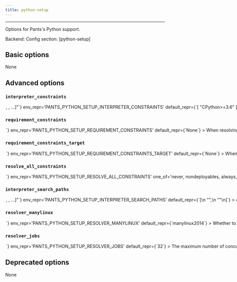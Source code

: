 ```yaml
---
title: python-setup
---
```



---


Options for Pants&#x27;s Python support.

Backend: <span className="color--primary"></span>
Config section: <span className="color--primary">[python-setup]</span>

<span className={styles.options}>

## Basic options

None

## Advanced options


### `interpreter_constraints`

<Option
  cli_repr={`--python-setup-interpreter-constraints="[<requirement>, <requirement>, ...]"`}
  env_repr='PANTS_PYTHON_SETUP_INTERPRETER_CONSTRAINTS'
  default_repr={`[
  "CPython>=3.6"
]`}
>

The Python interpreters your codebase is compatible with.

Specify with requirement syntax, e.g. &#x27;CPython&#x3E;=2.7,&#x3C;3&#x27; (A CPython interpreter with version &#x3E;=2.7 AND version &#x3C;3) or &#x27;PyPy&#x27; (A pypy interpreter of any version). Multiple constraint strings will be ORed together.

These constraints are used as the default value for the `interpreter_constraints` field of Python targets.

</Option>

### `requirement_constraints`

<Option
  cli_repr={`--python-setup-requirement-constraints=<file_option>`}
  env_repr='PANTS_PYTHON_SETUP_REQUIREMENT_CONSTRAINTS'
  default_repr={`None`}
>

When resolving third-party requirements, use this constraints file to determine which versions to use.

See https://pip.pypa.io/en/stable/user_guide/#constraints-files for more information on the format of constraint files and how constraints are applied in Pex and pip.

Mutually exclusive with `--requirement-constraints-target`.

</Option>

### `requirement_constraints_target`

<Option
  cli_repr={`--python-setup-requirement-constraints-target=<target_option>`}
  env_repr='PANTS_PYTHON_SETUP_REQUIREMENT_CONSTRAINTS_TARGET'
  default_repr={`None`}
>

When resolving third-party requirements, use this _python_constraints target to determine which versions to use.

This is primarily intended for macros (for now). Normally, use `--requirement-constraints` instead with a constraints file.

See https://pip.pypa.io/en/stable/user_guide/#constraints-files for more information on the format of constraints and how constraints are applied in Pex and pip.

</Option>

### `resolve_all_constraints`

<Option
  cli_repr={`--python-setup-resolve-all-constraints=<parse>`}
  env_repr='PANTS_PYTHON_SETUP_RESOLVE_ALL_CONSTRAINTS'
  one_of='never, nondeployables, always, True, False'
  default_repr={`True`}
>

If enabled, when resolving requirements, Pants will first resolve your entire constraints file as a single global resolve. Then, if the code uses a subset of your constraints file, Pants will extract the relevant requirements from that global resolve so that only what&#x27;s actually needed gets used. If disabled, Pants will not use a global resolve and will resolve each subset of your requirements independently.

Usually this option should be enabled because it can result in far fewer resolves.

Requires [python-setup].requirement_constraints to be set.

</Option>

### `interpreter_search_paths`

<Option
  cli_repr={`--python-setup-interpreter-search-paths="[<binary-paths>, <binary-paths>, ...]"`}
  env_repr='PANTS_PYTHON_SETUP_INTERPRETER_SEARCH_PATHS'
  default_repr={`[\n  "<PYENV>",\n  "<PATH>"\n]`}
>

A list of paths to search for Python interpreters that match your project&#x27;s interpreter constraints. You can specify absolute paths to interpreter binaries and/or to directories containing interpreter binaries. The order of entries does not matter. The following special strings are supported:

* &#x22;&#x3C;PATH&#x3E;&#x22;, the contents of the PATH env var
* &#x22;&#x3C;PYENV&#x3E;&#x22;, all Python versions under $(pyenv root)/versions
* &#x22;&#x3C;PYENV_LOCAL&#x3E;&#x22;, the Pyenv interpreter with the version in BUILD_ROOT/.python-version
* &#x22;&#x3C;PEXRC&#x3E;&#x22;, paths in the PEX_PYTHON_PATH variable in /etc/pexrc or ~/.pexrc

</Option>

### `resolver_manylinux`

<Option
  cli_repr={`--python-setup-resolver-manylinux=<str>`}
  env_repr='PANTS_PYTHON_SETUP_RESOLVER_MANYLINUX'
  default_repr={`manylinux2014`}
>

Whether to allow resolution of manylinux wheels when resolving requirements for foreign linux platforms. The value should be a manylinux platform upper bound, e.g.: &#x27;manylinux2010&#x27;, or else the string &#x27;no&#x27; to disallow.

</Option>

### `resolver_jobs`

<Option
  cli_repr={`--python-setup-resolver-jobs=<int>`}
  env_repr='PANTS_PYTHON_SETUP_RESOLVER_JOBS'
  default_repr={`32`}
>

The maximum number of concurrent jobs to build wheels with.

Because Pants can run multiple subprocesses in parallel, the maximum total parallelism will be `--process-execution-{local,remote}-parallelism x --python-setup-resolver-jobs`. 

Setting this option higher may result in better parallelism, but, if set too high, may result in starvation and Out of Memory errors.

Defaults to half the cores on your machine.

</Option>

## Deprecated options

None


</span>